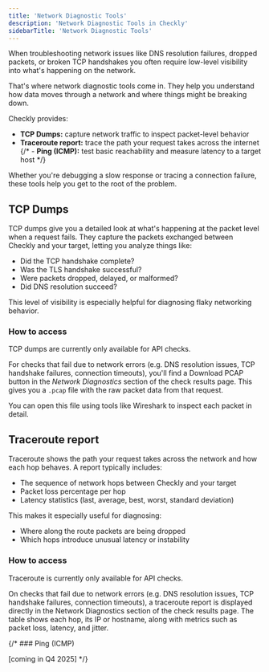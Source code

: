 ```yaml
---    
title: 'Network Diagnostic Tools'
description: 'Network Diagnostic Tools in Checkly'
sidebarTitle: 'Network Diagnostic Tools'
---
```


When troubleshooting network issues like DNS resolution failures, dropped packets, or broken TCP handshakes you often require low-level visibility into what's happening on the network.

That's where network diagnostic tools come in. They help you understand how data moves through a network and where things might be breaking down.

Checkly provides:

- **TCP Dumps:** capture network traffic to inspect packet-level behavior
- **Traceroute report:** trace the path your request takes across the internet
{/* - **Ping (ICMP):** test basic reachability and measure latency to a target host */}

Whether you're debugging a slow response or tracing a connection failure, these tools help you get to the root of the problem.

## TCP Dumps

TCP dumps give you a detailed look at what's happening at the packet level when a request fails. They capture the packets exchanged between Checkly and your target, letting you analyze things like:

- Did the TCP handshake complete?
- Was the TLS handshake successful?
- Were packets dropped, delayed, or malformed?
- Did DNS resolution succeed?

This level of visibility is especially helpful for diagnosing flaky networking behavior.

### How to access

<Note>
TCP dumps are currently only available for API checks.
</Note>

For checks that fail due to network errors (e.g. DNS resolution issues, TCP handshake failures, connection timeouts), you'll find a Download PCAP button in the *Network Diagnostics* section of the check results page. This gives you a `.pcap` file with the raw packet data from that request.

You can open this file using tools like Wireshark to inspect each packet in detail.

## Traceroute report

Traceroute shows the path your request takes across the network and how each hop behaves. A report typically includes:

- The sequence of network hops between Checkly and your target
- Packet loss percentage per hop
- Latency statistics (last, average, best, worst, standard deviation)

This makes it especially useful for diagnosing:

- Where along the route packets are being dropped
- Which hops introduce unusual latency or instability

### How to access

<Note>
Traceroute is currently only available for API checks.
</Note>

On checks that fail due to network errors (e.g. DNS resolution issues, TCP handshake failures, connection timeouts), a traceroute report is displayed directly in the Network Diagnostics section of the check results page. The table shows each hop, its IP or hostname, along with metrics such as packet loss, latency, and jitter.

{/* ### Ping (ICMP)

[coming in Q4 2025] */}

